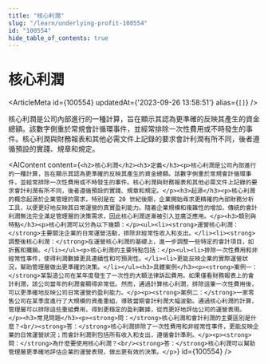 ```yaml
---
title: "核心利潤"
slug: "/learn/underlying-profit-100554"
id: "100554"
hide_table_of_contents: true
---
```



# 核心利潤

<ArticleMeta id={100554} updatedAt={'2023-09-26 13:58:51'} alias={`[]`} />
<div className='border-solid border-b border-t-0 my-4 border-[var(--ifm-color-gray-300)]' />

核心利潤是公司內部進行的一種計算，旨在顯示其認為更準確的反映其產生的資金總額。該數字側重於常規會計循環事件，並經常排除一次性費用或不時發生的事件。核心利潤與財務報表和其他必需文件上記錄的要求會計利潤有所不同，後者遵循預設的實踐、規章和規定。

<AIContent content={`<h2>核心利潤</h2><h3>定義</h3><p>核心利潤是公司內部進行的一種計算，旨在顯示其認為更準確的反映其產生的資金總額。該數字側重於常規會計循環事件，並經常排除一次性費用或不時發生的事件。核心利潤與財務報表和其他必需文件上記錄的要求會計利潤有所不同，後者遵循預設的實踐、規章和規定。</p><h3>起源</h3><p>核心利潤的概念起源於企業管理的需求，特別是在 20 世紀後期，企業開始尋求更精確的內部財務分析工具，以便更好地反映其日常運營的真實盈利能力。隨着企業規模和複雜性的增加，傳統的會計利潤無法完全滿足管理層的決策需求，因此核心利潤逐漸被引入並廣泛應用。</p><h3>類別與特點</h3><p>核心利潤可以分為以下幾類：</p><ul><li><strong>運營核心利潤：</strong>主要關注企業的日常運營活動，排除非經常性收入和支出。</li><li><strong>調整後核心利潤：</strong>在運營核心利潤的基礎上，進一步調整一些特定的會計項目，如折舊和攤銷。</li></ul><p>核心利潤的主要特點包括：</p><ul><li>排除一次性費用和非經常性事件，使得利潤數據更具連續性和可預測性。</li><li>更能反映企業的實際運營狀況，幫助管理層做出更準確的決策。</li></ul><h3>具體案例</h3><p><strong>案例一：</strong>某製造公司在某年度發生了一次性的大額法律訴訟費用。如果僅看財務報表上的會計利潤，該公司當年的利潤會顯得非常低。然而，通過計算核心利潤，排除這筆一次性費用後，可以更準確地反映公司日常運營的盈利能力。</p><p><strong>案例二：</strong>一家零售公司在某季度進行了大規模的資產重組，導致當期會計利潤大幅波動。通過核心利潤的計算，管理層可以排除這些重組費用，得到更穩定的盈利數據，從而更好地評估公司的運營表現。</p><h3>常見問題</h3><p><strong>問：</strong>核心利潤和會計利潤的主要區別是什麼？<br/><strong>答：</strong>核心利潤排除了一次性費用和非經常性事件，更能反映企業的日常運營狀況；而會計利潤則包括所有收入和支出，遵循會計準則。</p><p><strong>問：</strong>為什麼要使用核心利潤？<br/><strong>答：</strong>核心利潤可以幫助管理層更準確地評估企業的運營表現，做出更有效的決策。</p>`} id={100554} />
